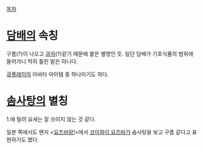 [[목차]]
= [[담배]]의 속칭 =
구름(?)이 나오고 [[과자]](?)같기 때문에 붙은 별명인 듯. 일단 담배가 기호식품의 범위에 들어가니 딱히 틀린 말은 아니다.

[[큐플레이]]의 아바타 아이템 중 하나이기도 하다.


= [[솜사탕]]의 별칭 = 
1.에 밀려 요새는 잘 쓰이지 않는 것 같다.

일본 쪽에서도 왠지 <[[요츠바랑!]]>에서 [[코이와이 요츠바]]가 솜사탕을 보고 구름 같다고 표현하기도 했다.
